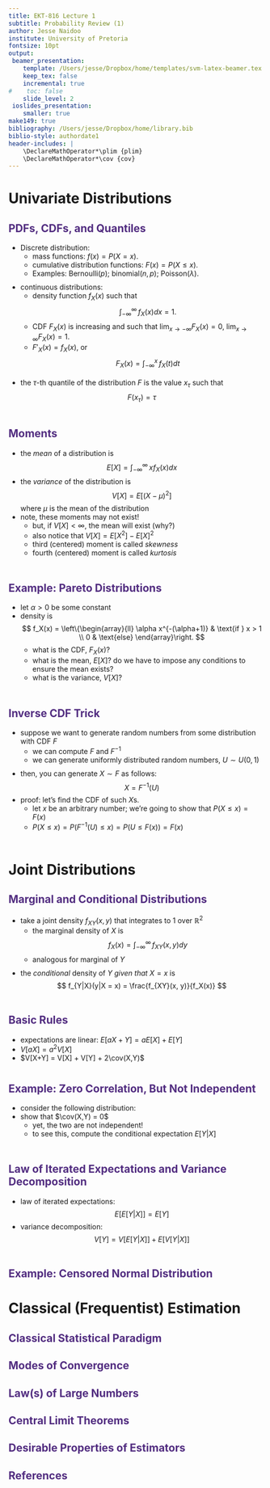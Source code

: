 ```yaml
---
title: EKT-816 Lecture 1
subtitle: Probability Review (1)
author: Jesse Naidoo
institute: University of Pretoria
fontsize: 10pt
output:
 beamer_presentation:
    template: /Users/jesse/Dropbox/home/templates/svm-latex-beamer.tex
    keep_tex: false
    incremental: true
#    toc: false 
    slide_level: 2
 ioslides_presentation:
    smaller: true
make149: true
bibliography: /Users/jesse/Dropbox/home/library.bib
biblio-style: authordate1
header-includes: |
    \DeclareMathOperator*\plim {plim}
    \DeclareMathOperator*\cov {cov}
---
```


<style>
slides > slide.backdrop {
  background: white;
  border-bottom: 0px;
  box-shadow: 0 0 0;
}


slides > slide {
  font-family: 'Open Sans', Helvetica, Arial, sans-serif;
  border-bottom: 3px solid  #F66733;
  box-shadow:  0 3px 0 #522D80;

}

.title-slide hgroup h1 {
  color: #522D80;
}



h2 {

  color: #522D80;
}

slides > slide.dark {
  background: #522D80 !important;
  border-bottom: 0;
  box-shadow: 0 0 0;
}

.segue h2 {
  color: white;
}

slides > slide.title-slide {
  border-bottom: 0;
  box-shadow: 0 0 0;
}

ol, ul {

padding-bottom: 10px;

}

</style>


# Univariate Distributions

## PDFs, CDFs, and Quantiles

- Discrete distribution:
  - mass functions: $f(x) = P(X = x)$. 
  - cumulative distribution functions: $F(x) = P(X \leq x)$. 
  - Examples: Bernoulli$(p)$; binomial$(n,p)$; Poisson$(\lambda)$.
- continuous distributions:
  - density function $f_X(x)$ such that
    $$
    \int^\infty_{-\infty}\!\!f_X(x)dx = 1.
    $$
  - CDF $F_X(x)$ is increasing and such that $\lim_{x\rightarrow -\infty} F_X(x) = 0$, $\lim_{x\rightarrow \infty}F_X(x) = 1$.
  - $F'_X(x) = f_X(x)$, or
    $$
    F_X(x) = \int^x_{-\infty}\!\! f_X(t)dt
    $$
- the $\tau$-th quantile of the distribution $F$ is the value $x_\tau$ such that
  $$
  F(x_{\tau}) = \tau
  $$

## Moments

- the _mean_ of a distribution is 
  $$
  E[X] = \int_{-\infty}^\infty\!\! xf_X(x)dx
  $$
- the _variance_ of the distribution is 
  $$
  V[X] = E[(X - \mu)^2]
  $$
  where $\mu$ is the mean of the distribution
- note, these moments may not exist!
    - but, if $V[X] < \infty$, the mean will exist (why?) 
    - also notice that $V[X] = E[X^2] - E[X]^2$
    - third (centered) moment is called _skewness_
    - fourth (centered) moment is called _kurtosis_

## Example: Pareto Distributions

- let $\alpha > 0$ be some constant
- density is 
  $$
  f_X(x) = \left\{\begin{array}{ll} \alpha x^{-(\alpha+1)} & \text{if } x > 1 \\ 0 & \text{else} \end{array}\right.
  $$
    - what is the CDF, $F_X(x)$?
    - what is the mean, $E[X]$? do we have to impose any conditions to ensure the mean exists?
    - what is the variance, $V[X]$?

## Inverse CDF Trick

- suppose we want to generate random numbers from some distribution with CDF $F$
  - we can compute $F$ and $F^{-1}$
  - we can generate uniformly distributed random numbers, $U \sim U(0,1)$
- then, you can generate $X \sim F$ as follows:
  $$
  X = F^{-1}(U)
  $$
- proof: let's find the CDF of such $X$s. 
  - let $x$ be an arbitrary number; we're going to show that $P(X \leq x) = F(x)$
  - $P(X \leq x) = P(F^{-1}(U) \leq x) = P(U \leq F(x)) = F(x)$

# Joint Distributions

## Marginal and Conditional Distributions

- take a joint density $f_{XY}(x,y)$ that integrates to 1 over $\mathbb{R}^2$
  - the marginal density of $X$ is
    $$
    f_X(x) = \int^\infty_{-\infty} \!\! f_{XY}(x,y)dy
    $$
  - analogous for marginal of $Y$
- the _conditional_ density of $Y$ _given that_ $X = x$ is
  $$
  f_{Y|X}(y|X = x) = \frac{f_{XY}(x, y)}{f_X(x)}
  $$

## Basic Rules

- expectations are linear: $E[aX + Y] = aE[X] + E[Y]$
- $V[aX] = a^2V[X]$
- $V[X+Y] = V[X] + V[Y] + 2\cov(X,Y)$

## Example: Zero Correlation, But Not Independent

- consider the following distribution:
        \begin{eqnarray}
        f_{XY}(x,y) & = & \left\{\begin{array}{ll}3/4 & \text{ if } x \in (-1,1) \text{ and } y \in (0, 1-x^2)\\ 0 & \text{otherwise} \end{array}\right.
        \end{eqnarray}
- show that $\cov(X,Y) = 0$ 
  - yet, the two are not independent!
  - to see this, compute the conditional expectation $E[Y|X]$

## Law of Iterated Expectations and Variance Decomposition

- law of iterated expectations: 
  $$
  E[E[Y|X]] = E[Y]
  $$
- variance decomposition: 
  $$
  V[Y] = V[E[Y|X]] + E[V[Y|X]]
  $$


## Example: Censored Normal Distribution

# Classical (Frequentist) Estimation

## Classical Statistical Paradigm

## Modes of Convergence

## Law(s) of Large Numbers

## Central Limit Theorems

## Desirable Properties of Estimators

## References
